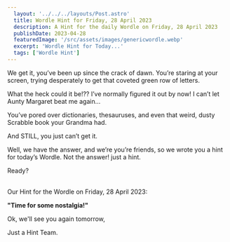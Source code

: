```yaml
---
  layout: '../../../layouts/Post.astro'
  title: Wordle Hint for Friday, 28 April 2023
  description: A Hint for the daily Wordle on Friday, 28 April 2023
  publishDate: 2023-04-28
  featuredImage: '/src/assets/images/genericwordle.webp'
  excerpt: 'Wordle Hint for Today...'
  tags: ['Wordle Hint']
---
```


  We get it, you’ve been up since the crack of dawn. You’re staring at your screen, trying desperately to get that coveted green row of letters. 

  What the heck could it be!??
  I’ve normally figured it out by now!
  I can’t let Aunty Margaret beat me again… 

  You’ve pored over dictionaries, thesauruses, and even that weird, dusty Scrabble book your Grandma had.

  And STILL, you just can’t get it. 

  Well, we have the answer, and we’re you’re friends, so we wrote you a hint for today’s Wordle.
  Not the answer! just a hint. 

  Ready?<br /><br />

  Our Hint for the Wordle on Friday, 28 April 2023:

  **"Time for some nostalgia!"**

  Ok, we'll see you again tomorrow, 

  Just a Hint Team.
  